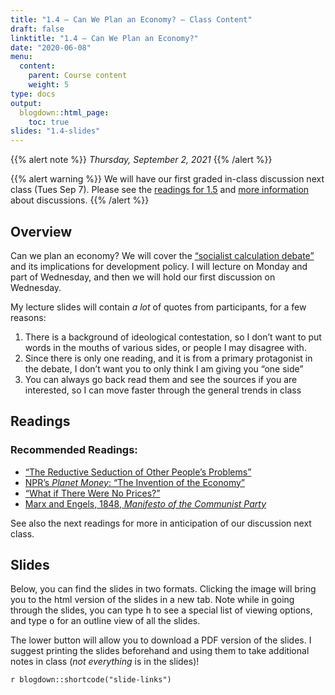 ```yaml
---
title: "1.4 — Can We Plan an Economy? — Class Content"
draft: false
linktitle: "1.4 — Can We Plan an Economy?"
date: "2020-06-08"
menu:
  content:
    parent: Course content
    weight: 5
type: docs
output:
  blogdown::html_page:
    toc: true
slides: "1.4-slides"
---
```


{{% alert note %}}
*Thursday, September 2, 2021*
{{% /alert %}}

{{% alert warning %}}
We will have our first graded in-class discussion next class (Tues Sep 7). Please see the [readings for 1.5](/content/1.5-content#readings) and [more information](/assignments/discussions) about discussions.
{{% /alert %}}

## <i class="fas fa-info-circle fa-lg"></i> Overview

Can we plan an economy? We will cover the ["socialist calculation debate"](https://en.wikipedia.org/wiki/Socialist_calculation_debate) and its implications for development policy. I will lecture on Monday and part of Wednesday, and then we will hold our first discussion on Wednesday. 

My lecture slides will contain *a lot* of quotes from participants, for a few reasons:

1. There is a background of ideological contestation, so I don't want to put words in the mouths of various sides, or people I may disagree with.
2. Since there is only one reading, and it is from a primary protagonist in the debate, I don't want you to only think I am giving you "one side"
3. You can always go back read them and see the sources if you are interested, so I can move faster through the general trends in class

## <i class="fas fa-book-reader fa-lg"></i> Readings

### Recommended Readings:

- [<i class="fas fa-external-link-square-alt"></i> "The Reductive Seduction of Other People's Problems"](https://brightthemag.com/the-reductive-seduction-of-other-people-s-problems-3c07b307732d)
- [<i class="fas fa-podcast"></i> NPR's *Planet Money*: "The Invention of the Economy"](https://www.npr.org/sections/money/2014/03/05/286366404/episode-521-the-invention-of-the-economy)
- [<i class="fab fa-youtube"></i> "What if There Were No Prices?"](https://www.youtube.com/watch?v=zkPGfTEZ_r4)
- [<i class="fas fa-external-link-square-alt"></i> Marx and Engels, 1848, *Manifesto of the Communist Party*](https://www.marxists.org/archive/marx/works/1848/communist-manifesto/)

See also the next readings for more in anticipation of our discussion next class.

## <i class="fas fa-chalkboard-teacher"></i> Slides

Below, you can find the slides in two formats. Clicking the image will bring you to the html version of the slides in a new tab. Note while in going through the slides, you can type <kbd>h</kbd> to see a special list of viewing options, and type <kbd>o</kbd> for an outline view of all the slides.

The lower button will allow you to download a PDF version of the slides. I suggest printing the slides beforehand and using them to take additional notes in class (*not everything* is in the slides)!

`r blogdown::shortcode("slide-links")`